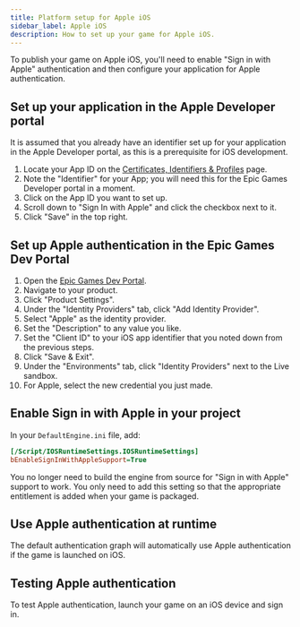 ```yaml
---
title: Platform setup for Apple iOS
sidebar_label: Apple iOS
description: How to set up your game for Apple iOS.
---
```


To publish your game on Apple iOS, you'll need to enable "Sign in with Apple" authentication and then configure your application for Apple authentication.

## Set up your application in the Apple Developer portal

It is assumed that you already have an identifier set up for your application in the Apple Developer portal, as this is a prerequisite for iOS development.

1. Locate your App ID on the [Certificates, Identifiers & Profiles](https://developer.apple.com/account/resources/identifiers/list) page.
2. Note the "Identifier" for your App; you will need this for the Epic Games Developer portal in a moment.
3. Click on the App ID you want to set up.
4. Scroll down to "Sign In with Apple" and click the checkbox next to it.
5. Click "Save" in the top right.

## Set up Apple authentication in the Epic Games Dev Portal

1. Open the [Epic Games Dev Portal](https://dev.epicgames.com/).
2. Navigate to your product.
3. Click "Product Settings".
4. Under the "Identity Providers" tab, click "Add Identity Provider".
5. Select "Apple" as the identity provider.
6. Set the "Description" to any value you like.
7. Set the "Client ID" to your iOS app identifier that you noted down from the previous steps.
8. Click "Save & Exit".
9. Under the "Environments" tab, click "Identity Providers" next to the Live sandbox.
10. For Apple, select the new credential you just made.

## Enable Sign in with Apple in your project

In your `DefaultEngine.ini` file, add:

```ini
[/Script/IOSRuntimeSettings.IOSRuntimeSettings]
bEnableSignInWithAppleSupport=True
```

You no longer need to build the engine from source for "Sign in with Apple" support to work. You only need to add this setting so that the appropriate entitlement is added when your game is packaged.

## Use Apple authentication at runtime

The default authentication graph will automatically use Apple authentication if the game is launched on iOS.

## Testing Apple authentication

To test Apple authentication, launch your game on an iOS device and sign in.
